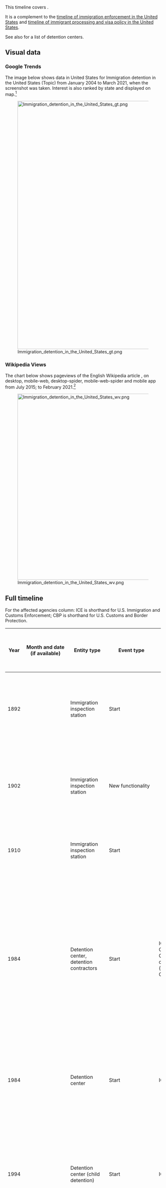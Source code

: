 This timeline covers {{w|immigration detention in the United States}}.

It is a complement to the [[timeline of immigration enforcement in the United States]] and [[timeline of immigrant processing and visa policy in the United States]].

See also {{w|List of detention sites in the United States}} for a list of detention centers.

== Visual data ==

=== Google Trends ===

The image below shows {{w|Google Trends}} data in United States for Immigration detention in the United States (Topic) from January 2004 to March 2021, when the screenshot was taken. Interest is also ranked by state and displayed on map.<ref>{{cite web |title=Immigration detention in the United States |url=https://trends.google.com/trends/explore?date=all&geo=US&q=%2Fm%2F0bwj4rb |website=Google Trends |access-date=14 March 2021}}</ref>

[[File:Immigration detention in the United States gt.png|thumb|center|800px]]

=== Wikipedia Views ===

The chart below shows pageviews of the English Wikipedia article {{w|Immigration detention in the United States}}, on desktop, mobile-web, desktop-spider, mobile-web-spider and mobile app from July 2015; to February 2021.<ref>{{cite web |title=Immigration detention in the United States |url=https://wikipediaviews.org/displayviewsformultiplemonths.php?page=Immigration+detention+in+the+United+States&allmonths=allmonths-api&language=en&drilldown=all |website=wikipediaviews.org |access-date=14 March 2021}}</ref>

[[File:Immigration detention in the United States wv.png|thumb|center|600px]]

== Full timeline ==

For the affected agencies column: ICE is shorthand for U.S. Immigration and Customs Enforcement; CBP is shorthand for U.S. Customs and Border Protection.

{| class="wikitable sortable"
! Year !! Month and date (if available) !! Entity type !! Event type !! Affected agencies (past, and present equivalents) !! Details !! U.S. state (if applicable) !! Location
|-
| 1892 || || Immigration inspection station || Start || || {{w|Ellis Island}} becomes an immigration inspection station, handling immigrants arriving via the Atlantic. Immigrants could be temporarily detained upon arrival for closer examination, or to hold till they are deported. || Federally owned, but near New York || Ellis Island
|-
| 1902 || || Immigration inspection station || New functionality || || The {{w|Ellis Island Immigrant Hospital}} is opened. It is both a general hospital and a contagious disease hospital. It also serves as a detention facility for new immigrants deemed unfit to enter the United States or held back for further examination. || Federally owned, but near New York || Ellis Island
|-
| 1910 || || Immigration inspection station || Start || || {{w|Angel Island Immigration Station}}, an immigrant inspection facility with a detention center, opens for operations. It handles immigrants arriving via the Pacific. || California || Angel Island
|-
| 1984 || {{dts|January 22}} || Detention center, detention contractors || Start || ICE, Corrections Corporation of America (now CoreCivic) || The Houston Processing Center opens at the site of the Olympic Hotel on I-45 North between Tidwell and Parker in {{w|Houston}}, {{w|Texas}}, processing 87 people. It is operated by the [[w:CoreCivic|Corrections Corporation of America]] based on contract signed in 1983, and is the first detention center operated by a private contractor in the United States (and likely the earliest example of a private contract for operating a prison in the modern United States). Previously, ICE detention centers were managed by the {{w|Federal Bureau of Prisons}}.<ref>{{cite web|url = http://www.freepresshouston.com/holiday_inn/|title = Houston to host world’s first museum dedicated to the private prison industry|date = October 15, 2014|accessdate = July 27, 2021|publisher = Free Press Houston}}</ref><ref>{{cite web|url = https://itep.sfo2.digitaloceanspaces.com/pris1.pdf|title = The Rise and Decline of Private Prisons in the United States|accessdate = July 27, 2021}}</ref> || Texas || Houston Processing Center, Houston
|-
| 1984 || || Detention center || Start || ICE || The Varick Street Federal Detention Facility opens in Manhattan, New York. The detention center would ultimately be closed in 2010 after protests by inmates and pressure from advocacy groups.<ref name=nytimes-varick>{{cite web|url = https://www.nytimes.com/2009/11/02/nyregion/02detain.html|title = Immigrant Jail Tests U.S. View of Legal Access|last = Bernstein|first = Nina|date = November 1, 2009|accessdate = April 29, 2021|publisher = New York Times}}</ref> || New York || Varick Street Federal Detention Facility, Manhattan, New York City
|-
| 1994 || {{dts|August}} || Detention center (child detention) || Start || ICE || A detention center for juveniles opens in [[w:Leesport, Pennsylvania|Leesport]], [[w:Berks County, Pennsylvania|Berks County]], {{w|Pennsylvania}}. An article suggests that despite its distance from the border with Mexico, the location may have been chosen partly because of its convenience for government officials.<ref>{{cite web|url = https://www.ldnews.com/story/news/2017/06/16/why-pa-county-houses-central-american-immigrant-families/354842001/|title = Why a PA county houses Central American immigrant families|last = Moyer|first = Merriell|date = June 16, 2017|accessdate = July 4, 2021|publisher = Lebanon Daily News}}</ref> This detention center would become a family detention center in 2001.<ref name=readingeagle/><ref name=billypenn/> || Pennsylvania || Berks County Detention Center, Leesport, Berks County
|-
| 1996 || April 24 || Legislation (adjacent) || Start || Executive branch || The {{w|Antiterrorism and Effective Death Penalty Act of 1996}} is signed into law by President {{w|Bill Clinton}} after passing both chambers of the {{w|104th United States Congress}}. Though not focused on migration, the Act has provisions related to the removal and exclusion of alien terrorists and modification of asylum procedures. It creates more reasons to detain migrants and is one of the factors responsible for an increase in immigration detention in the coming years.<ref name=intersectionality>{{cite web|url = https://core.ac.uk/download/pdf/188103629.pdf|title = Intersectionality at the Intersection of Profiteering and Immigration Detention|last = Olivares|first = Mariela|publisher = Nebraska Law Review|accessdate = July 27, 2021}}</ref>
|-
| 1996 || September 30 || Legislation (landmark) || Start || Immigration and Naturalization Services || {{w|Illegal Immigration Reform and Immigrant Responsibility Act of 1996}} is signed into law by President Bill Clinton after passing both chambers of the 104th United States Congress. It includes a number of provisions facilitating various forms of immigration enforcement that would be rolled out over the next two decades. One of its provisions that expands immigration detention is the addition of {{w|Immigration and Nationality Act Section 287(g)}}, which allows state and local law enforcement officials to enforce federal immigration law on the condition that they are trained and monitored by ICE.
|-
| 1997 || January 28 || Agreement || Start || Executive branch || During the presidency of {{w|Bill Clinton}}, an agreement is reached regarding the permissible conditions for detaining child migrants, commonly called the Flores Agreement or Flores Settlement. This is a follow-up to the Supreme Court case ''{{w|Reno v. Flores}}''. The three obligations identified for the government are: (1) The government is required to release children from immigration detention without unnecessary delay to, in order of preference, parents, other adult relatives, or licensed programs willing to accept custody. (2) If a suitable placement is not immediately available, the government is obligated to place children in the "least restrictive" setting appropriate to their age and any special needs. (3) The government must implement standards relating to the care and treatment of children in immigration detention.<ref>{{cite web |publisher=[[Human Rights First]] |date=February 19, 2016 |accessdate=June 19, 2018 |title=The Flores Settlement: A Brief History and Next Steps |url=https://www.humanrightsfirst.org/resource/flores-settlement-brief-history-and-next-steps}}</ref>
|-
| 1997 || || Watchdog organization || Start || Detention Watch Network || Detention Watch Network is founded by the Catholic Legal Immigration Network, Inc., Florence Immigrant and Refugee Rights Project and Lutherans Immigration and Refugee Service to combat the explosive growth of the U.S. immigration detention system.<ref name=dwn-about>{{cite web|url = https://www.detentionwatchnetwork.org/about|title = About Detention Watch Network|accessdate = July 4, 2021}}</ref>	
|-
| 2000 || {{dts|September}} || Detention standards || Start || ICE || A set of National Detention Standards (NDS) is issued that establishes "consistent conditions of confinement, program operations and management expectations" within the immigration detention system.<ref name=nds-2000>{{cite web|url = https://www.ice.gov/detain/detention-management/2000|title = 2000 National Detention Standards for Non-Dedicated Facilities|publisher = U.S. Immigration and Customs Enforcement|accessdate = April 29, 2021}}</ref> These would be the operational standards for detention centers to strive for until the introduction of new standards (PBNDS) in 2008.<ref name=ice-detention-standards>{{cite web|url = https://www.ice.gov/factsheets/facilities-pbnds|title = ICE Detention Standards|date = February 24, 2012|accessdate = April 29, 2021|publisher = U.S. Immigration and Customs Enforcement}}</ref>
|-
| 2001 || {{dts|March 3}} || Detention center (family detention) || Repurposing || ICE || The Berks County Residential Center in Leesport, Berks County, Pennsylvania switches from being a detention center for youth to a family detention center; Berks would be the first family detention center in the US.<ref name=readingeagle>{{cite web|url = https://www.readingeagle.com/news/what-you-need-to-know-about-the-residential-center-holding-immigrant-families-in-berks-county/article_597ea009-3706-5664-b1b4-4d0a3149edf5.html|title = What you need to know about the residential center holding immigrant families in Berks County|last = Shuey|first = Karen|last2 = Mekeel|first2 = David|last3 = Orozco|first3 = Anthony|date = June 24, 2018|accessdate = July 4, 2021|publisher = Reading Eagle}}</ref><ref name=billypenn>{{cite web|url = https://billypenn.com/2018/06/22/why-pas-controversial-detention-center-for-immigrant-families-is-still-open/|title = Why PA’s controversial Berks detention center for immigrant families is still open. A chorus of legislators and Philadelphia City Council are calling for the facility’s closure, as pressure mounts on Gov. Tom Wolf.|last = Deppen|first = Colin|last2 = Hughes|first2 = Sarah Ann|date = June 22, 2018|accessdate = July 4, 2021|publisher = BillyPenn}}</ref><ref>{{cite web|url = https://whyy.org/articles/lawyers-civic-groups-keep-the-pressure-on-berks-family-residential-center/|title = Lawyers, civic groups keep the pressure on Berks Family Residential Center|last = Orozco|first = Anthony|date = March 31, 2021|accessdate = July 4, 2021|publisher = WHYY}}</ref> || Pennsylvania || Berks County Residential Center, Leesport, Berks County
|-
| 2001 || June 28 || Court ruling || Start || Executive branch || ''{{w|Zadvydas v. Davis}}'' is decided. The court rules that the {{w|plenary power}} doctrine does not authorize the indefinite detention of immigrants under order of deportation whom no other country will accept. To justify detention of immigrants for a period longer than six months, the government is required to show removal in the foreseeable future or special circumstances.
|-
| 2003 || March 1 || Organizational restructuring || Update || Immigration and Naturalization Services and U.S. Department of Homeland Security || The Immigration and Naturalization Services (INS) (that was under the Department of Justice) is disbanded. Its functions are divided into three sub-agencies of the U.S. Department of Homeland Security: [[wikipedia:United States Citizenship and Immigration Services|United States Citizenship and Immigration Services]] (USCIS), [[wikipedia:U.S. Immigration and Customs Enforcement|Immigration and Customs Enforcement]] (ICE), and [[wikipedia:U.S. Customs and Border Protection|Customs and Border Protection]] (CBP).
|-
| 2003 || || Detention center || Start || ICE, Management and Training Corporation || The {{w|Willacy County Regional Detention Center}} opens for operations in {{w|Raymondville, Texas}}, operated by {{w|Management and Training Corporation}} under contract with the {{w|United States Marshal Service}}. || Texas || Willacy County Regional Detention Center, Raymondville
|-
| 2004 || || Detention center || Start || ICE, Corrections Corporation of America (now CoreCivic) || The {{w|Stewart Detention Center}} opens for operations in {{w|Lumpkin, Georgia}}. || Georgia || Stewart Detention Center, Lumpkin
|-
| 2004 || || Detention center || Start || ICE, GEO Group || The {{w|Northwest Detention Center}} opens for operations in {{w|Tacoma, Washington}}, operated by {{w|Correctional Services Corporation}} on contract with the {{w|U.S. Department of Homeland Security}}. In 2005,  Correctional Services Corporation would be purchased by GEO Group, so the management of th facility would transition to GEO Group. || Washington || Northwest Detention Center, Tacoma
|-
| 2004 || {{dts|December 17}} || Detention capacity || Update || DHS (ICE) || The {{w|Intelligence Reform and Terrorism Prevention Act}} of 2004 directs DHS to increase by 8,000 in each of the Fiscal Years from 2005 to 2010 the number of beds available for immigration detention and removal operations of DHS. It also requires priority for the use of these additional beds to the detention of individuals charged with removability or inadmissibility on security and related grounds.<ref name=bed-quota-timeline>{{cite web|url = https://immigrantjustice.org/sites/default/files/content-type/issue/documents/2017-01/Immigration%20Detention%20Bed%20Quota%20Timeline%202017_01_05.pdf|title = Immigration Detention Bed Quota Timeline|date = January 1, 2017|accessdate = April 30, 2021}}</ref><ref name=irtpa-fulltext>{{cite web|url = https://www.congress.gov/bill/108th-congress/senate-bill/2845|title = S.2845 - Intelligence Reform and Terrorism Prevention Act of 2004|date = September 23, 2004|accessdate = April 30, 2021}}</ref>
|-
| 2005 || || Watchdog organization || Update || Detention Watch Network || Detention Watch Network relaunches as a dues-based membership network comprised of individuals and organizations working collectively on advocacy, public education and grassroots organizing efforts.<ref name=dwn-about/>
|-
| 2005 || {{dts|May}} || Detention center || Start || || The {{w|South Texas Detention Facility}}, a privately operated prison, opens for operation in {{w|Pearsall, Texas}} as the Pearsall Immigration Detention Center. The prison houses people for the {{w|U.S. Immigration and Customs Enforcement}} as well as {{w|United States Marshal Service}}.
|-
| 2005 || {{dts|October}} || Detention capacity || Proposal || DHS || {{w|Michael Chertoff}}, then Secretary of Homeland Security, calls for an increase in detention center capacity so that the United States immigration enforcement can hold people in detention between the time of catching them and the time of their immigration hearings, and does not need to resort to [[w:catch and release (immigration)|catch and release]].<ref name="AP2005">{{cite web|url=http://www.foxnews.com/story/2005/10/18/chertoff-end-catch-and-release-at-borders.html|title = Chertoff: End 'Catch and Release' at Borders|date = October 18, 2005|publisher = [[Associated Press]] via [[Fox News]]|accessdate = July 18, 2015}}</ref>
|-
| 2006 || {{dts|May}} || Detention center (family detention) || Start || ICE, Corrections Corporation of America (now CoreCivic) || The T. Don Hutto Family Residential Center starts operations as a family detention center on the site of a former private prison operated by the same operating company (Corrections Corporation of America). Its opening is motivated by a desire to increase detention capacity to be able to end "catch-and-release", and family detention in particular is promoted as an alterative to family separation (where parents are detained separately from children).<ref>{{cite web|url = https://www.statesman.com/news/20180628/terry-cook-the-long-road-to-t-don-hutto|title = Terry Cook: The long road to T. Don Hutto|last = Cook|first = Terry|date = June 22, 2018|accessdate = July 27, 2021|publisher = Statesman News Network}}</ref><ref name=new-yorker-lost-children>{{cite web|url = https://www.newyorker.com/magazine/2008/03/03/the-lost-children|title = The Lost Children. What do tougher detention policies mean for undocumented immigrant families?|last = Talbot|first = Margaret|date = February 24, 2008|accessdate = July 27, 2021|publisher = New Yorker}}</ref><ref>{{cite web|url = https://web.archive.org/web/20110622114102/http://www.ice.gov/news/library/factsheets/facilities-hutto.htm|title = Fact Sheet: T. Don Hutto Residential Center|date = March 24, 2010|accessdate = July 27, 2021|publisher = U.S. Immigration and Customs Enforcement}}</ref> || Texas || T. Don Hutto Family Residential Center, [[w:Taylor, Texas|Taylor]], [[w:Williamson County, Texas|Williamson County]]
|-
| 2006 || {{dts|July}} || || || || Chertoff indicates in House committee testimony that an infusion of funding for more immigration detention has allowed DHS to detain almost all non-Mexican illegal immigrants.<ref>{{cite web|url=http://www.washingtontimes.com/news/2006/jul/28/20060728-123022-6096r/?page=all|title = Chertoff hails end of let-go policy|date = July 28, 2006|accessdate = July 18, 2015|newspaper=Washington Times}}</ref>
|-
| 2006 || {{dts|October 4}} || Detention capacity || Update || DHS/ICE || When signing the DHS Appropriations Act of 2007, then-President {{w|George W. Bush}} notes that the funding in the Act will allow the addition of at least 6,700 new beds in detention centers, which would help continue to cut down on the use of catch-and-release policies.<ref>{{cite web|url = https://georgewbush-whitehouse.archives.gov/news/releases/2006/10/20061004-2.html|title = President Bush Signs Department of Homeland Security Appropriations Act|date = October 4, 2006|accessdate = April 30, 2021}}</ref><ref name=bed-quota-timeline/>
|-
| 2007 || {{dts|March}} || Detention center || Criticism/challenge || ICE, Corrections Corporation of America (now CoreCivic), American Civil Liberties Union || The {{w|American Civil Liberties Union}}, {{w|University of Texas}} immigration law clinic, and the law firm LeBouef, Lamb, Greene & MacRae, file a lawsuit against DHS secretary {{w|Michael Chertoff}} and the immigration officials who oversee Hutto, alleging that the conditions at Hutto for children violate the Flores settlement. This would lead to a settlement in August 2007 to improve conditions, and an update in August 2009 with a plan to end family detention at Hutto.<ref name=new-yorker-lost-children/><ref>{{cite web|url = https://www.aclu.org/aclu-challenges-prison-conditions-hutto-detention-center|title = ACLU challenges prison-like conditions at Hutto Detention Center|accessdate = July 27, 2021|publisher = American Civil Liberties Union}}</ref> || Texas || T. Don Hutto Family Residential Center, [[w:Taylor, Texas|Taylor]], [[w:Williamson County, Texas|Williamson County]]
|-
| 2007 || {{dts|June 8}} || Detention capacity || Update || DHS/ICE || In a report accompanying the DHS Appropriations Act of 2008, the House Committee on Appropriations writes that it supports ICE's requested funding for increasing its detention capacity from 27,500 beds to 28,450 beds (an incrase of 950), based on written and oral statements that this increase is sufficient to maintain ICE practice of "repatriating all illegal crossers apprehended at the borders."<ref>{{cite web|url = https://www.congress.gov/110/crpt/hrpt181/CRPT-110hrpt181.pdf|title = Department of Homeland Security Appropriations Bill, 2008: report together with additional views|date = June 8, 2007|accessdate = April 30, 2021}}</ref><ref name=bed-quota-timeline/>
|-
| 2007 || {{dts|July 6}} || Detention standards || Criticism/challenge || ICE, Government Accountability Office (GAO) || A report by the Government Accountability Office (GAO) covering 23 detention centers shows significant telephone access problems but no pattern of noncompliance for other standards GAO reviewed.<ref>{{cite web|url = https://www.gao.gov/products/gao-07-875|title = Alien Detention Standards: Telephone Access Problems Were Pervasive at Detention Facilities; Other Deficiencies Did Not Show a Pattern of Noncompliance|date = July 6, 2007|accessdate = July 4, 2021|publisher = U.S. Government Accountability Office}}</ref>
|-
| 2007 || || Detention standards (monitoring) || Start || ICE, Nakamoto Group || ICE enters into a contract with the Nakamoto Group that is a "monthly monitoring contract" that "involved monthly technical assistance visits to mostly ICE detention facilities and included full-time technicall assistance compliance reviewers at the forty largest ICE detention facilities."<ref name=nakamoto-response/>
|-
| 2008 || || Detention standards || Update || ICE || ICE revises its National Detention Standards (NDS) released in 2000 to create a new set of standards called Performance-Based National Detention Standards (PBNDS), that, "developed in coordination with agency stakeholders, prescribe both the expected outcomes of each detention standard and the expected practices required to achieve them."<ref name=pbnds-2008>{{cite web|url = https://www.ice.gov/detain/detention-management/2008|title = 2008 Operations Manual ICE Performance-Based National Detention Standards|accessdate = April 29, 2021|publisher = U.S. Immigration and Customs Enforcement}}</ref> These would be the operational standards till the release of revised standards in 2011.<ref name=ice-detention-standards/>
|-
| 2008 || {{dts|May 5}} || Detention standards || Criticism/challenge || ICE, Corrections Corporation of America (now CoreCivic) || A ''{{w|New York Times}}'' article talks about deaths in ICE detention centers and the lack of accountability around them. It provides a detailed account of the death in ICE's Elizabeth Detention Center in New Jersey of Boubacar Bah, a 52-year-old tailor from Guinea.<ref name=nytimes-detention-deaths-2008>{{cite web|url = https://www.nytimes.com/2008/05/05/nyregion/05detain.html|title = Few Details on Immigrants Who Died in Custody|last = Bernstein|first = Nina|date = May 5, 2008|accessdate = July 26, 2021|publisher = New York Times}}</ref> || New Jersey || Elizabeth Detention Center, Elizabeth
|-
| 2008 || {{dts|May 11}} || Detention standards || Criticism/challenge || ICE || Two articles in the ''{{w|Washington Post}}'', published on the same day, look at cases of deaths in ICE detention. One is about Yusif Osman, a U.S. legal resident from Ghana detained on smuggling charges.<ref>{{cite web|url = https://www.washingtonpost.com/wp-srv/nation/specials/immigration/cwc_d1p1.html|title = System of Neglect: As Tighter Immigration Policies Strain Federal Agencies, The Detainees in Their Care Often Pay a Heavy Cost|last = Priest|first = Dana|last2 = Goldstein|first2 = Amy|date = May 11, 2008|accessdate = July 26, 2021|publisher = Washington Post}}</ref> Another is about Francisco Castaneda from El Salvador, detained after drug possession charges.<ref>{{cite web|url = https://www.washingtonpost.com/wp-srv/nation/specials/immigration/cwc_d1sidebar.html|title = E-Mails Show Attempt To 'Patch Up' a Case Of Medical Negligence|last = Priest|first = Dana|last2 = Goldstein|first2 = Amy|date = May 11, 2008|accessdate = July 26, 2021|publisher = Washington Post}}</ref> Both had died at the Otay Mesa detention center in the San Diego region. || California || Otay Mesa detention center, San Diego
|-
| 2008 || {{dts|June 4}} || Detention standards || Criticism/challenge || ICE, GAO || A report by the Government Accountability Office (GAO) covering 23 detention centers shows 3 of the centers to be in noncompliance with ICE's medical care standards at the time. It also finds 4 of the 23 centers to be in noncompliance with ICE's detainee grievance standards.<ref>{{cite web|url = https://www.gao.gov/products/gao-08-869t|title = Alien Detention Standards: Observations on the Adherence to ICE's Medical Standards in Detention Facilities|date = June 4, 2008|accessdate = July 4, 2021|publisher = U.S. Government Accountability Office}}</ref>
|-
| 2008 || {{dts|October}} || Detention center || Criticism/challenge || ICE, New York City Bar Association || The {{w|New York City Bar Association}} receives a petition signed by 100 men in the Varick Street Federal Detention Facility in Manhattan, New York, describing "cramped, filthy quarters where dire medical needs were ignored and hungry prisoners were put to work for $1 a day" according to a ''New York Times'' article published in November 2009.<ref name=nytimes-varick/> || New York || Varick Street Federal Detention Facility, Manhattan, New York City
|-
| 2009 || around March || Detention center || Start || ICE, Immigration Centers of America || A detention center is opened in [[w:Farmville, Virginia|Farmville]], {{w|Virginia}}, through an agreement with the city of Farmville, amidst protests. The center is operated by Immigration Centers of America.<ref>{{cite web|url = https://richmond.com/news/protest-against-immigrant-detention-center-draws-in-farmville/article_ec069725-4e50-5f2e-b7bd-d964918fad35.html|title = Protest against immigrant detention center draws 150 in Farmville|publisher = Richmond Times-Dispatch|date = March 8, 2009|accessdate = July 26, 2021|last = Ruff|first = Jamie}}</ref> The National Immigrant Justice Center woud later list this as an example of "middleman contracting" considered improper under federal procurement law.<ref>{{cite web|url = https://immigrantjustice.org/research-items/policy-brief-dark-money-trail-behind-private-detention-immigration-centers-america|title = Policy Brief: The Dark Money Trail Behind Private Detention: Immigration Centers Of America-Farmville|date = October 7, 2019|accessdate = July 26, 2021|publisher = National Immigrant Justice Center}}</ref>
|-
| 2009 || {{dts|October 28}} || Detention capacity || Update || ICE || The DHS Appropriations Act of 2009, for the first time, imposes a "bed mandate" on ICE based on language suggested by Senator {{w|Robert Byrd}}. Specifically, it says: "That funding made available under this heading shall maintain a level of not less than 33,400 detention beds through September 30, 2010."<ref>{{cite web|url = https://www.govinfo.gov/content/pkg/PLAW-111publ83/pdf/PLAW-111publ83.pdf|title = Department of Homeland Security Appropriations Act, 2010|date = October 28, 2009|accessdate = April 30, 2021}}</ref><ref name=wp-bed-quota-fact-check>{{cite web|url = https://www.washingtonpost.com/news/fact-checker/wp/2015/05/15/clintons-inaccurate-claim-that-immigrant-detention-facilities-have-a-legal-requirement-to-fill-beds/|title = Clinton’s inaccurate claim that immigrant detention facilities have a legal requirement to fill beds|last = Lee|first = Michelle|date = May 15, 2015|accessdate = April 30, 2021|publisher = Washington Post}}</ref> The capacity would drop to 32,800 in Fiscal Year 2012 and increase to 34,000 in Fiscal Year 2015, and fluctuate further in the coming years.<ref name=bed-quota-timeline/> There would later be comments by politicians claiming that the mandate requires ICE to ''fill'' the capacity every day, but fact-checking by the {{w|Washington Post}}<ref name=wp-bed-quota-fact-check/> and {{w|PolitiFact}}<ref>{{cite web|url = https://www.politifact.com/factchecks/2018/jul/06/alexandria-ocasio-cortez/alexandria-ocasio-cortez-misrepresents-ices-detent/|title = ICE is required to fill 34,000 beds with detainees every single night and that number has only been increasing since 2009.|last = Geng|first = Lucia|date = July 6, 2018|accessdate = April 30, 2021|publisher = PolitiFact}}</ref> would reject that inference.
|-
| 2009 || {{dts|November 2}} || Detention center || Criticism/challenge || ICE, New York City Bar Association (City Bar Justice Center) || A report by the City Bar Justice Center of the New York City Bar Association calls for all immigrant detainees to be provided with counsel.<ref name=nytimes-varick/><ref>{{cite web|url = https://www.citybarjusticecenter.org/press/nyc-bar-association-calls-right-counsel-immigrant-detainees/|title = NYC Bar Association Calls for Right to Counsel for Immigrant Detainees|date = November 2, 2009|accessdate = April 29, 2021|publisher = City Bar Justice Center}}</ref> Later in the month, an article in {{w|Fordham Law Review}} looks at the Varick Street detention facility as a case study in systematic barriers to legal representation.<ref>{{cite journal|url = https://ir.lawnet.fordham.edu/cgi/viewcontent.cgi?article=4477&context=flr|title =  Barriers to Representation for Detained Immigrants Facing Deportation: Varick Street Detention Facility, A Case Study|journal = Fordham Law Review|volume = 78|issue = 2|last = Markowitz|first = Peter}}</ref> || New York || Varick Street Federal Detention Facility, Manhattan, New York City
|-
| 2010 || {{dts|February}} (approx) || Detention center || End || ICE || ICE announces its plans to close the Varick Street Federal Detention Facility in Manhattan, New York and relocate those currently held in it to prisons in New Jersey; Varick Street would only be used as a temporary holding location for a maximum of 12 hours per person. However, plans to close the place run into trouble due to challenges relocating people with medical and mental health challenges.<ref name=nytimes-varick-2>{{cite web|url = https://www.nytimes.com/2010/02/24/nyregion/24varick.html|title = Illness Hinders Plans to Close Immigration Jail|last = Bernstein|first = Nina|date = February 23, 2010|accessdate = April 29, 2021|publisher = New York Times}}</ref> While there are some positive reactions, advocates push for deeper structural changes whereby people would be detained less; concerns are also raised about how relocating detainees would deprive them of their existing relationships with counsel based in New York.<ref>{{cite web|url = https://www.aclu.org/other/statement-us-department-homeland-security-regarding-detainees-varick-federal-detention|title = Statement to the U.S. Department of Homeland Security Regarding Detainees at Varick Federal Detention Facility|date = February 1, 2010|accessdate = April 29, 2021}}</ref><ref>{{cite web|url = https://www.colorlines.com/articles/varick-closing-thats-not-answer-our-broken-detention-system|title = Varick Is Closing, But That's Not The Answer to Our Broken Detention System. The Varick Federal Detention Facility is days away from closure, and this should be good news.|last = Hing|first = Julianne|publisher = ColorLines|date = February 25, 2010|accessdate = April 29, 2021}}</ref><ref>{{cite web|url = https://www2.nycbar.org/htmlemail/44thST/44sn/march-2010-pro-bono-varick.html|title = Varick Street Detention Facility to Close by End of February|date = March 1, 2010|accessdate = April 29, 2021}}</ref> || New York || Varick Street Federal Detention Facility, Manhattan, New York City
|-
| 2010 || || Detention standards (monitoring) || Update || ICE, Nakamoto Group || ICE insources its monthly monitoring program of its largest detention centers, that had previously been handled by the Nakamoto Group on contract. Nakamoto Group would continue to be used by ICE for required annual inspections of detention centers based on ICE checklists.<ref name=nakamoto-response/>
|-
| 2011 || || Detention standards || Update || ICE || ICE releases an updated version of its Performance-Based National Detention Standards (PBNDS) for its detention centers. ICE states that "PBNDS 2011 is crafted to improve medical and mental health services, increase access to legal services and religious opportunities, improve communication with detainees with limited English proficiency, improve the process for reporting and responding to complaints, and increase recreation and visitation."<ref name=pbnds-2011>{{cite web|url = https://www.ice.gov/detain/detention-management/2011|title = 2011 Operations Manual ICE Performance-Based National Detention Standards|accessdate = April 29, 2021|publisher = U.S. Immigration and Customs Enforcement}}</ref><ref name=ice-detention-standards/>
|-
| 2011 || {{dts|August}} || Detention center || Start || ICE, GEO Group || The East Wing of the {{w|Adelanto Detention Center}}, a detention facility managed by {{w|GEO Group}} for ICE, opens for operation. The facility had previously been a state prison for adult male inmates before the GEO Group purchased it in 2010 and contracted with ICE in May 2011 to use it for immigration detention. The West Wing would open in July 2012. || California || Adelanto Detention Center, Adelanto, San Bernandino County
|-
| 2012 || {{dts|March 13}} || Detention center || Start || ICE, GEO Group || The Karnes County Civil Detention Center is opened by ICE, described as its first "designed-and-built civil detention center" and intended for low-risk, minimum-security adult male detainees. The 608-bed center is designed and is to be operated by GEO group. The agreement with Karnes County for the center had been entered into in December 2010. This is the first of several planned detention center creations and upgrades to make them feel less like prison. Immigrant rights groups have mixed reactions, with some seeing it as a step forward, and others expressing concerns about private operation of the prison as well as the continued use of detention centers instead of switching more completely to monitoring technology such as ankle bracelets.<ref>{{cite web|url = https://www.ice.gov/news/releases/ice-opens-its-first-ever-designed-and-built-civil-detention-center|title = ICE opens its first-ever designed-and-built civil detention center. New facility in Texas opens today for low-risk, minimum security adult male detainees|date = March 13, 2012|accessdate = July 4, 2021}}</ref><ref>{{cite web|url = https://www.npr.org/2012/03/14/148538183/ice-opens-immigrant-detention-center-in-rural-texas|title = Trying To Make Immigrant Detention Less Like Prison|last = Sullivan|first = Laura|date = March 14, 2012|accessdate = July 4, 2021|publisher = NPR}}</ref><ref>{{cite web|url = https://www.nytimes.com/2012/03/14/us/model-immigration-detention-center-unveiled-in-texas.html|title = Detention for Immigrants That Looks Less Like Prison|date = March 13, 2012|accessdate = July 4, 2021|last = Semple|first = Kirk|last2 = Eaton|first2 = Tim|publisher = New York Times}}</ref><ref>{{cite web|url = https://www.oklahoman.com/article/3658707/feds-unveil-reform-minded-immigration-site|title = Feds unveil reform-minded immigration site|last = Weissert|date = March 18, 2012|accessdate = July 4, 2021|publisher = The Oklahoman}}</ref> || Texas || Karnes County Civil Detention Center, Karnes City, Karnes County
|-
| 2012 || || || Start || CIVIC (now Freedom for Immigrants) || Freedom for Immigrants is founded by Christina Fialho and Christina Mansfield as Community Initiatives for Visiting Immigrants in Confinement (CIVIC).<ref name=ffi-founding>{{cite web|url = https://www.freedomforimmigrants.org/our-founding|title = Who We Are|publisher = Freedom for Immigrants|accessdate = July 27, 2021}}</ref>
|-
| 2013 || {{dts|February 22}} || Detention center || Start || CBP (Border Patrol) || {{w|Clint Border Patrol Station}} opens as a migrant detention facility four miles north of the Mexico-U.S. border in {{w|Clint, Texas}}. The 51,000 sq. ft. facility replaces the 22,800 sq. ft. Fabens Border Patrol facility created in 1999.<ref>{{cite web|url = https://www.spa.usace.army.mil/Media/News-Stories/Article/478997/district-participates-in-new-border-patrol-stations-opening-in-clint-texas/|title = District Participates in New Border Patrol Station's Opening in Clint, Texas.|last = Schelby|first = Ronnie|date = March 7, 2013|accessdate = July 4, 2021}}</ref> Clint would be called "the public face of the chaos on America’s southern border" in a 2019 ''New York Times'' piece.<ref>{{Cite news|url=https://www.nytimes.com/interactive/2019/07/06/us/migrants-border-patrol-clint.html|title=Hungry, Scared and Sick: Inside the Migrant Detention Center in Clint, Tex.|last1=Romero|first1=Simon|date=2019-07-06|work=The New York Times|accessdate=2019-07-06|last2=Kanno-Youngs|first2=Zolan|issn=0362-4331|last3=Fernandez|first3=Manny|last4=Borunda|first4=Daniel|last5=Montes|first5=Aaron|last6=Dickerson|first6=Caitlin}}</ref> || Texas || Client Border Patrol Station, Clint
|-
| 2013 || {{dts|November 20}} (first report), December 6 (reissue) || Detention standards || Criticism/challenge || ICE, GAO || The U.S. Government Accountability Office publishes a report on ICE's handling of sexual abuse risks in its detention centers, and makes several recommendations. The context is to gauge ICE's compliance with the {{w|Prison Rape Elimination Act}}.<ref>{{cite web|url = https://www.gao.gov/products/gao-14-38|title = Immigration Detention:Additional Actions Could Strengthen DHS Efforts to Address Sexual Abuse (Reissued on December 6, 2013)|date = November 20, 2013|accessdate = July 4, 2021|publisher = U.S. Government Accountability Office}}</ref>
|-
| 2014 || || || || Queer Detainee Empowerment Project || The Queer Detainee Empowerment Project (QDEP) is founded. Google dates the site to January 2014; the first Wayback Machine snapshot is from March 2014.
|-
| 2014 || {{dts|January 29}} || Detention standards || || ICE || The National Immigrant Justice Center conducts depositions of the chief of ICE's Detention Monitoring Unit and a former ICE contracting officer regarding ICE's contracting and inspections processes for immigration detention facilities.<ref>{{cite web|url = https://immigrantjustice.org/depositions-ice-experts|title = Depositions Of ICE Experts|date = January 29, 2014|accessdate = July 26, 2021|publisher = National Immigrant Justice Center}}</ref>
|-
| 2014 || {{dts|June 20}} || Detention center (family detention) || Start || DHS/ICE || DHS announces that it is setting up a temporary facility for detaining adults with children in {{w|expedited removal}} on the {{w|Artesia, New Mexico}} campus of the {{w|Federal Law Enforcement Training Centers}}. This comes amidst a surge in border-crossing, both by unaccompanied minors and by families with children.<ref>{{cite web|url = https://www.dhs.gov/news/2014/06/20/fact-sheet-artesia-temporary-facility-adults-children-expedited-removal|title = Fact Sheet: Artesia Temporary Facility for Adults With Children in Expedited Removal|date = June 20, 2014|accessdate = July 3, 2021|publisher = U.S. Department of Homeland Security}}</ref> The facility would generate controversy among the residents of Artesia.<ref>{{cite web|url = https://www.latimes.com/nation/immigration/la-na-ff-artesia-detention-center-20140914-story.html|title = Detention center brings immigration debate to small-town New Mexico|date = September 13, 2014|accessdate = July 3, 2021|last = Carcamo|first = Cindy|publisher = Los Angeles Times}}</ref> || New Mexico || Artesia
|-
| 2014 || {{dts|June 24}} || Detention capacity || Update || DHS (both ICE and CBP) || DHS Secretary {{w|Jeh Johnson}} submits written testimony to the House Committee on Homeland Security detailing a multi-pronged response to the [[w:2014 American immigration crisis|2014 migrant surge]], particularly the surge in child migrants. Part of the strategy includes increasing detention capacity for children and for families.<ref>{{cite web|url = https://www.dhs.gov/news/2014/06/24/written-testimony-dhs-secretary-jeh-johnson-house-committee-homeland-security|title = Written testimony of DHS Secretary Jeh Johnson for a House Committee on Homeland Security hearing titled “Dangerous Passage: The Growing Problem of Unaccompanied Children Crossing the Border”|publisher = U.S. Department of Homeland Security|date = June 24, 2014|accessdate = July 3, 2021}}</ref><ref name=hrf-berks>{{cite web|url = https://www.humanrightsfirst.org/sites/default/files/HRF-Family-Det-Penn-rep-final.pdf|title = Family Detention in Berks County, Pennsylvania|date = August 1, 2015|accessdate = July 3, 2021|publisher = Human Rights First}}</ref>
|-
| 2014 || {{dts|July}} || Detention center (child detention) || Start || CBP || The [[w:Ursula (detention center)|Ursula detention center]] (official name "Central Processing Center"), the largest detention center operated by Customs and Border Protection, opens for operation in {{w|McAllen, Texas}} at the site of a former Gmark warehouse, and extending the existing McAllen border station.<ref>{{cite web|url = https://www.valleycentral.com/news/local-news/new-mcallen-facility-to-house-1000-immigrant-children/|title = New McAllen facility to house 1,000 immigrant children|date = July 1, 2014|accessdate = July 3, 2021|last = Crandall|first = Brett|publisher = ValleyCentral}}</ref><ref>{{cite web|url = https://www.cnn.com/2014/06/24/us/texas-warehouse-unaccompanied-minors/index.html|title = Converted warehouse to process unaccompanied child migrants in Texas|last = Cuevas|first = Mayra|last2 = Ellis|first2 = Ralph|date = June 25, 2014|accessdate = July 3, 2021|publisher = CNN}}</ref><ref>{{cite web|url = https://www.pri.org/stories/2014-08-04/conditions-migrants-detention-center-texas-are-bleak-and-overcrowded-sometimes|title = Conditions for migrants at a detention center in Texas are bleak and overcrowded|last = Margolis|first = Jason|date = August 4, 2014|accessdate = July 3, 2021|publisher = TheWorld}}</ref> In June 2018, it would gain notoriety for the practice of keeping children in large cages made of {{w|chain-link fencing}}.<ref name=Frej>{{Cite news|url=https://www.huffingtonpost.com/entry/images-inside-center-immigrants_us_5b27bebae4b0f9178a9f6f7f|title=These Are The Texas Immigration Center Photos Stirring Anti-Trump Outrage|last=Frej|first=Willa|date=2018-06-18|work=Huffington Post|access-date=2018-06-18|archive-url=https://web.archive.org/web/20180618224954/https://www.huffingtonpost.com/entry/images-inside-center-immigrants_us_5b27bebae4b0f9178a9f6f7f|archive-date=18 June 2018|language=en-US}}</ref> || Texas || Central Processing Center (aka Ursula Detention Center), McAllen
|-
| 2014 || {{dts|August}} || Detention center (family detention) || Repurposing || ICE || The Karnes Family Residential Center is opened in Karnes County for family detention. The original detention center opened in Karnes in 2012 had been a low-security facility for adult males.<ref>{{cite web|url = https://www.texastribune.org/2016/12/06/immigration-detention-centers-will-continue-operat/|title = Immigration detention centers will continue operating despite judge's ruling. Two immigration detention centers in Texas will continue their day-to-day operations despite a Travis County judge’s ruling last week that denied the facilities state licenses.| last = Aguilar|first = Julián|publisher = Texas Tribune|date = December 6, 2016|accessdate = July 4, 2021}}</ref> || Texas || Karnes Family Residential Center, Karnes City, Karnes County
|-
| 2014  || {{dts|August 22}} || Court case || Criticism/challenge || ICE || The lawsuit ''M.S.P.C. v. Johnson'' is filed against DHS/ICE for the conditions in the detention center at Artesia, New Mexico.<ref>{{cite web|url = http://www.bostonreview.net/us/lauren-carasik-artesia-fletc-immigrant|title = The American “Deportation Mill”. Immigrant families detained in Artesia, New Mexico, are suing the U.S. government|last = Carasik|first = Lauren|date = September 9, 2014|accessdate = July 4, 2021|publisher = Boston Review}}</ref><ref>{{cite web|url = https://www.aclu.org/press-releases/groups-sue-us-government-over-life-threatening-deportation-process-against-mothers|title = Groups sue U.S. government over life-threatening deportation process against mothers and children escaping extreme violence in Central America|date = August 22, 2014|accessdate = July 4, 2021|publisher = American Civil Liberties Union}}</ref> Followup investigations by ICE in response to the lawsuit would ultimately lead to an announcement of the closure of the detention center.<ref name=sunlight>{{cite journal|url = https://open.mitchellhamline.edu/cgi/viewcontent.cgi?article=1133&context=mhlr|title = Sunlight is the Best Disinfectant: The Role of the Media in Shaping Immigration Policy|author = Ana Pottratz Acosta|journal = Mitchell Hamline Law Review|volume = 44|issue = 3}}</ref> || New Mexico || Artesia
|-
| 2014 || {{dts|October 10}} || Detention standards || Criticism/challenge || ICE, GAO || A U.S. Government Accountability Office report on ICE detention standards and costs finds that ICE uses two methods to collect detention center cost data, and also that it has three sets of detention standards (2000 NDS, 2008 PBNDS, 2011 PBNDS) with each set of standards followed by at least some detention centers.<ref>{{cite web|url = https://www.gao.gov/products/gao-15-153|title = Immigration Detention: Additional Actions Needed to Strengthen Management and Oversight of Facility Costs and Standards|date = October 10, 2014|accessdate = July 4, 2021|publisher = U.S. Government Accountability Office}}</ref><ref name=americanprogress/>
|-
| 2014 || {{dts|November 18}} (announcement), December (execution) || Detention center (family detention) || End || DHS/ICE || DHS announces that the temporary family detention facility in Artesia, New Mexico will be shut down by the end of December. The detention center in Dilley, South Texas that is planned for a December opening is expected to make up the lost detention capacity.<ref>{{cite web|url = https://www.abqjournal.com/497946/feds-to-ship-immigrants-out-of-artesia-in-December.html|title = Detention center in Artesia to close|last = Coleman|first = Michael|date = November 18, 2014|accessdate = July 3, 2021|publisher = Albuquerque Journal}}</ref><ref>{{cite web|url = https://www.santafenewmexican.com/news/u-s-to-close-immigrant-detention-center-in-artesia/article_056a06ab-6044-5f04-950f-822b22779462.html|title = U.S. to close immigrant detention center in Artesia|last = Caldwell|first = Alicia|date = November 18, 2014|accessdate = July 4, 2021|publisher = Santa Fe New Mexican}}</ref><ref name=sunlight/> || New Mexico || Artesia
|-
| 2014 || {{dts|December 15}} || Detention center (family detention) || Start || ICE, Corrections Corporation of America (now CoreCivic) || The {{w|South Texas Family Residential Center}} opens in Dilley, South Texas. It has a capacity of 2,400 and is intended to detain mainly women and children from Central America. It is managed by the [[w:CoreCivic|Corrections Corporation of America]].<ref>{{cite web|url = https://www.nytimes.com/2014/12/16/us/homeland-security-chief-opens-largest-immigration-detention-center-in-us.html|title = Detention Center Presented as Deterrent to Border Crossings|last = Preston|first = Julia|date = December 15, 2014|accessdate = July 4, 2021|publisher = New York Times}}</ref><ref>{{cite web|url=http://www.cbsnews.com/news/south-texas-immigration-detention-center-set-to-open/|title=South Texas immigration detention center set to open|date=15 December 2014|publisher=|accessdate=19 December 2014}}</ref> A ''{{w|Washington Post}}'' article in August 2016 would describe the setup of the center as based on a 4-year, $1 billion, no-bid contract, that circumvented the contract bidding process by using the city of Eloy, Arizona as a middleman.<ref>{{cite web|url = https://www.washingtonpost.com/business/economy/inside-the-administrations-1-billion-deal-to-detain-central-american-asylum-seekers/2016/08/14/e47f1960-5819-11e6-9aee-8075993d73a2_story.html|title = Inside the administration’s $1 billion deal to detain Central American asylum seekers|last = Harlan|first = Chico|date = August 14, 2016|accessdate = July 27, 2021|publisher = Washington Post}}</ref> || Texas || South Texas Family Residential Center, Dilley
|-
| 2014 {{snd}} 2015 || {{dts|December 16, 2014}} {{snd}} August 6, 2015; ICE policy change May 2015 || Court case || Criticism/challenge || ICE || The court case ''RILR v. Johnson'' is processed by the U.S. District Court for the District of Columbia. The plaintiffs are three mothers who came with their children, have asylum claims, and were locked up. The claim is that ICE has been locking up families -- including those with legitimate asylum claims -- as a way of deterring potential border-crossers, and that the "no-release" policy for detainees is a violation of federal immigration law and regulations, as well as the Fifth Amendment of the U.S. Constitution. In May 2015, ICE announces that it will no longer consider general deterrence in detention decisions for families, upon which all parties agree to administratively close the case, with the possibility of reopening if ICE changes its policy.<ref>{{cite web|url = https://www.aclu.org/cases/rilr-v-johnson|title = RILR V. JOHNSON|publisher = American Civil Liberties Union|accessdate = July 3, 2021}}</ref><ref>{{cite web|url = http://bostonreview.net/blog/louis-fisher-immigration-ICE-asylum|title = A Tale of Two Immigration Judgments|date = March 31, 2015|accessdate = July 4, 2021|publisher = Boston Review}}</ref>
|-
| 2015 || {{dts|May 13}} || Detention standards, detention policy || Update || ICE || ICE announces a number of changes to its standards and practices around detention. One of the changes is to stop invoking deterrence effects as a factor in custody determinations for all families; this happens in the context of the ''RILR v. Johnson'' case that is seeking something similar. The creation of an Advisory Committee on Family Residential Centers, consistent with the {{w|Federal Advisory Committee Act}}, is also announced. Other efforts to improve and monitor family detention practices are also announced.<ref>{{cite web|url = https://www.ice.gov/news/releases/ice-announces-enhanced-oversight-family-residential-centers|title = ICE announces enhanced oversight for family residential centers|date = May 13, 2015|accessdate = July 4, 2021|publisher = U.S. Immigration and Customs Enforcement}}</ref><ref>{{cite web|url = https://www.dhs.gov/news/2015/06/24/statement-secretary-jeh-c-johnson-family-residential-centers|title = Statement By Secretary Jeh C. Johnson On Family Residential Centers|date = June 24, 2015|accessdate = July 4, 2021|publisher = U.S. Department of Homeland Security}}</ref>
|-
| 2015 || {{dts|September 17}} || Detention standards (family detention) || Criticism/challenge || ICE, CBP, U.S. Commission on Civil Rights || A report by the {{w|United States Commission on Civil Rights}} titled "With Liberty and Justice for All: The State of Civil Rights at Immigration Detention Facilities" recommends an end to the practice of family detention, based on conditions in detention centers, violation of the Flores settlement conditions, and the lack of due process for detainees. The report is based on hearings in May and visits to the Karnes detention center and a processing center in Port Isabel.<ref name=usccr-2015>{{cite web|url = https://www.usccr.gov/pubs/docs/Statutory_Enforcement_Report2015.pdf|title = With Liberty and Justice for All: The State of Civil Rights at Immigration Detention Facilities|date = September 17, 2015|accessdate = July 27, 2021|publisher = United States Commission on Civil Rights}}</ref><ref>{{cite web|url = https://www.latimes.com/nation/la-na-immigrant-detention-centers-civil-rights-20150917-story.html|title = Detention conditions ‘similar, if not worse’ than migrants’ home countries, report says|last = Muskal|first = Michael|date = September 18, 2015|accessdate = July 4, 2021|publisher = Los Angeles Times}}</ref><ref name=americanprogress>{{cite web|url = https://www.americanprogress.org/issues/immigration/reports/2015/12/18/127769/how-for-profit-companies-are-driving-immigration-detention-policies/|title = How For-Profit Companies Are Driving Immigration Detention Policies|last = Gruberg|first = Sharita|date = December 18, 2015|accessdate = July 4, 2021|publisher = Center for American Progress}}</ref> || Texas || Karnes Family Residential Center, Karnes City, Karnes County; Port Isabel
|-
| 2015 || {{dts|October 22}} || Detention standards || Criticism/challenge || ICE || The report "Lives In Peril: How Ineffective Inspections Make ICE Complicit In Detention Center Abuse" is published by the National Immigrant Justice Center and Detention Watch Network as part of The Immigration Detention Transparency And Human Rights Project. It is based on information collected through {{w|Freedom of Information Act}} requests filed by NIJC and a federal court order following three years of litigation.<ref>{{cite web|url = https://immigrantjustice.org/lives-peril-how-ineffective-inspections-make-ice-complicit-detention-center-abuse|title = Lives In Peril: How Ineffective Inspections Make ICE Complicit In Detention Center Abuse|date = October 22, 2015|accessdate = July 26, 2021|publisher = National Immigrant Justice Center}}</ref>
|-
| 2016 || || Detention standards || Update || ICE || ICE revises its 2011 Performance-Based National Detention Standards (PBNDS) to "ensure consistency with federal legal and regulatory requirements as well as prior ICE policies and policy statements." The revision is reflected through updates in the 2011 PBNDS on the ICE website, rather than a separate set of standards.<ref name=pbnds-2011/>
|-
| 2016 || {{dts|January 21}} (announcement), {{dts|January 27}} (official notice) || Detention center (child detention) || Criticism/challenge || ICE, Pennsylvania Department of Human Services (PA DHS) || The Pennsylvania Department of Human Services (PA DHS) issues notice that the licensing of the Berks County Residential Center to operate as a child detention facility is being revoked and will not be renewed.<ref>{{cite web|url = http://services.dpw.state.pa.us/Resources/Documents/Pdf/ViolationReports/20160128_14386.pdf|title = The Department of Human Services is not renewing the certificate of compliance issued to the Berks County Commissioners to operate the Berks County Residential Center as a child residential facility|date = January 27, 2016|accessdate = July 4, 2021|publisher = Pennsylvania Department of Human Services}}</ref><ref>{{cite web|url = https://www2.law.temple.edu/csj/publication/pennsylvanias-legal-authority-shut-berks-family-detention-center/|title = Pennsylvania’s legal authority to shut down Berks Family Detention Center|date = October 31, 2017|accessdate = July 4, 2021|publisher = Center for Social Justice, Temple University Beasley School of Law}}</ref> The decision would be appealed in February;<ref>{{cite web|url = http://services.dpw.state.pa.us/Resources/Documents/Pdf/ViolationReports/20160211_14386.pdf|title = This is to acknowledge receipt of your request to appeal the Department's decision to NON-RENEW and REVOKE the license for Berks County Residential Center.|date = February 8, 2016|accessdate = July 4, 2021|publisher = Pennsylvania Department of Human Services}}</ref> PA DHS would issue reports of violations to the Berks County Residential Center in the years from 2016 to 2018.<ref>{{cite web|url = http://services.dpw.state.pa.us/dhs/ViolationReport.aspx?reportid=14386&fac=BERKS%20COUNTY%20RESIDENTIAL%20CENTER#.WywNLlOUuRu|title = Inspection/Violation Reports for BERKS COUNTY RESIDENTIAL CENTER|accessdate = July 4, 2021|publisher = Pennsylvania Department of Human Services}}</ref> || Pennsylvania || Berks County Residential Center, Leesport, Berks County
|-
| 2016 || {{dts|February 29}} || Detention standards || Criticism/challenge || ICE, GAO || A U.S. Government Accountability Office report reviews the current state of medical care at ICE's detention centers and makes recommendations that DHS accepts and plans to implement.<ref>{{cite web|url = https://www.gao.gov/products/gao-16-231|title = Immigration Detention: Additional Actions Needed to Strengthen Management and Oversight of Detainee Medical Care|date = February 29, 2016|accessdate = July 4, 2021|publisher = U.S. Government Accountability Office}}</ref>
|-
| 2016 || {{dts|March 15}} || Detention standards (monitoring) || Start || ICE, CBP, DHS OIG || The DHS Office of Inspector General (OIG) releases a statement that it will conduct periodic unannounced inspections of CBP and ICE detention centers. This is in response to concerns raised by immigrant rights groups and complaints to the DHS OIG hotline about conditions in detentioon centers. The first inspection is done on the day of this statement.<ref>{{cite web|url = https://www.oig.dhs.gov/assets/pr/2016/oigpr-031516b.pdf|title = DHS OIG To Periodically Inspect CBP and ICE Detention Facilities|publisher = DHS Office of Inspector General|date = March 15, 2016|accessdate = July 26, 2021}}</ref><ref name=code-red>{{cite web|url = https://immigrantjustice.org/research-items/report-code-red-fatal-consequences-dangerously-substandard-medical-care-immigration|title = Code Red: The Fatal Consequences Of Dangerously Substandard Medical Care In Immigration Detention|date = June 20, 2018|accessdate = July 26, 2021}}</ref>
|-
| 2016 || {{dts|October 27}} || Detention center || Start || ICE || ''The Nation'' reports that the {{w|Cibola County Correctional Center}} in [[w:Milan, New Mexico|Milan]], [[w:Cibola County, New Mexico|Cibola County]], {{w|New Mexico}} is reopening as an immigration detention center under contract with ICE, just a month after losing its contract as a minimum-security prison for the {{w|Federal Bureau of Prisons}} and the {{w|United States Marshals Service}}.<ref>{{cite web|url = https://www.thenation.com/article/archive/ice-plans-to-reopen-the-very-same-private-prison-the-feds-just-closed/|title = ICE Plans to Reopen the Very Same Private Prison the Feds Just Closed. Advocates cheered when the Justice Department began shuttering its private prisons. But immigration officials saw an opportunity.|author = Seth Freed Wessler|date = October 27, 2016|accessdate = April 30, 2021|publisher = The Nation}}</ref> || New Mexico || Cibola County Correctional Center, Milan, Cibola County
|-
| 2016 || {{dts|October 28}} || Detention contractors || Update || Corrections Corporation of America (now CoreCivic) || Corrections Corporation of America, one of the two major private players in immigration detention (the other being GEO Group) rebrands as CoreCivic.<ref>{{cite web|url = https://www.corecivic.com/news/corrections-corporation-of-america-rebrands-as-corecivic|title = Corrections Corporation of America Rebrands as CoreCivic|date = October 28, 2016|accessdate = July 27, 2021}}</ref> The renaming happens after years of bad press for the company around its management of detention facilities.
|-
| 2016 || {{dts|November 21}} || Detention standards || Criticism/challenge || ICE || A report by the {{w|Southern Poverty Law Center}} finds that "detainees are routinely denied their due process rights and frequently endure inhumane conditions in isolated facilities that have little oversight from the federal government."<ref name=splc-2016>{{cite web|url = https://www.splcenter.org/20161121/shadow-prisons-immigrant-detention-south|title = Shadow Prisons: Immigrant Detention in the South|date = November 21, 2016|accessdate = April 30, 2021|publisher = Southern Povery Law Center}}</ref>
|-
| 2017 || {{dts|December 11}} || Detention standards || Criticism/challenge || ICE, DHS OIG || DHS OIG publishes a report based in unanounced inspections of five detention centers, raising concerns about the treatment and care of ICE detainees at four of the five centers. The report includes one recommendation that ICE accepts and plans to implement.<ref>{{cite web|url = https://www.oig.dhs.gov/sites/default/files/assets/2017-12/OIG-18-32-Dec17.pdf|title = Concerns about ICE Detainee Treatment and Care at Detention Facilities|date = December 11, 2017|accessdate = July 26, 2021|publisher = DHS Office of Inspector General}}</ref><ref name=code-red/>
|-
| 2018 || {{dts|January}} || Detention center || Criticism/challenge || ICE || The Free Migration Project, National Immigration Project, and Aldea launch a coordinated legal effort to push for a shutdown of the Berks County Residential Center. This follows previous efforts including publications by the Center for Social Justice arguing that Pennsylvania's Department of Human Services has authority to shut down the center based on the revocation of its license.<ref>{{cite web|url = https://freemigrationproject.org/litigation/berks-licensing-lawsuit/|title = Berks Licensing Lawsuit|accessdate = July 4, 2021|publisher = Free Migration Project}}</ref> A coalition of organizations called th Shut Down Berks Coalition is also created to coordinate advocacy work around pushing for a shutdown of the center.<ref>{{cite web|url = https://freemigrationproject.org/shut-down-berks-campaign/|title = Shut Down Berks Campaign|accessdate = July 4, 2021}}</ref> || Pennsylvania || Berks County Residential Center, Leesport, Berks County
|-
| 2018 || {{dts|April 18}} || Detention statistics || Criticism/challenge || ICE, GAO || A U.S. Government Accountability Office report identifies opportunities for ICE to improve its detention cost estimates.<ref>{{cite web|url = https://www.gao.gov/products/gao-18-343|title = Immigration Detention: Opportunities Exist to Improve Cost Estimates|date = April 18, 2018|accessdate = July 4, 2021|publisher = U.S. Government Accountability Office}}</ref>
|-
| 2018 || {{dts|May 7}} || Detention policy || Announcement || DHS/ICE, Department of Justice, Department of Health and Human Services || Attorney General Jeff Sessions delivers remarks describing immigration enforcement actions under Donald Trump. Among the "zero tolerance" policies described is what would become known as the {{w|Trump administration family separation policy}}: adults crossing the border with children were being separated from the children with the adults prosecuted by the Department of Justice and the children referred to the Department of Health and Human Services; in many cases the children would also end up detained.<ref>{{cite web|url = https://www.justice.gov/opa/speech/attorney-general-sessions-delivers-remarks-discussing-immigration-enforcement-actions|title = Attorney General Sessions Delivers Remarks Discussing the Immigration Enforcement Actions of the Trump Administration|date = May 7, 2018|accessdate = October 13, 2021|publisher = U.S. Department of Justice}}</ref><ref name=tafsp>{{cite web|url = https://www.splcenter.org/news/2020/06/17/family-separation-under-trump-administration-timeline|title = Family separation under the Trump administration – a timeline|date = June 17, 2020|accessdate = October 13, 2021|publisher = Southern Poverty Law Center}}</ref> Later commentary would suggest that family separation is partly being used as a way to detain adults who came with children in a way that does not have to comply with the ''Flores'' settlement.<ref name=nyt-flores-kill/>
|-
| 2018 || {{dts|June 14}} || Detention center (temporary shelter) || Start || DHS/ICE || The {{w|Tornillo tent city}} appears to have started operation around this time, as a temporary shelter to detain migrants. It would be shut down in January 2019. || Texas || Tornillo tent city, Tornillo
|-
| 2018 || {{dts|June 20}} || Detentioon policy || Update ||  DHS/ICE, Department of Justice, Department of Health and Human Services, Department of Defense || An executive order signed by then-President {{w|Donald Trump}} changes the administration's [[w:Trump administration family separation policy|policy on family separation]]: adults crossing the border with children would no longer be separated from their children; instead, the entire family would be detained where feasible and not deemed bad for the child's welfare, or the family would not be detained. The longer-term solution is left to Congress. The executive order also directs the Attorney General to seek an update to the ''Flores'' settlement that would allow for more family detention.<ref>{{cite web|url = https://trumpwhitehouse.archives.gov/presidential-actions/affording-congress-opportunity-address-family-separation/|title = Affording Congress an Opportunity to Address Family Separation|date = June 20, 2018|accessdate = October 13, 2021|publisher = Trump White House}}</ref><ref name=tafsp/>
|-
| 2018 || {{dts|June 20}} || Detention standards || Criticism/challenge || ICE || A report titled "Code Red: The Fatal Consequences Of Dangerously Substandard Medical Care In Immigration Detention" critically reviews 15 deaths in ICE detention centers covered by the ICE in its detainee death reviews from December 2015 to April 2017. In addition to being highly critical of the poor standard of care, the report is also critical of ICE for its focus on adherence to checklists rather than on qualtiy of care. The report is jointly published by Human Rights Watch, the American Civil Liberties Union, the National Immigrant Justice Center, and Detention Watch Network.<ref name=code-red/>
|-
| 2018 || {{dts|June 26}} || Detention standards || Criticism/challenge || ICE, Nakamoto Group, DHS OIG || A report by the DHS Office of the Inspector General finds that neither of ICE's two types of inspection and monitoring processes (Office of Detention Oversight inspections, and inspections contracted out to the Nakamoto Group, a private company) ensure consistent compliance with detention standards, nor do they promote comprehensive deficiency corrections. Five recommendations are made to improve inspections, follow-up, and monitoring of ICE detention facilities, all of which are accepted by ICE with plans to implement.<ref>{{cite web|url = https://www.oig.dhs.gov/sites/default/files/assets/2018-06/OIG-18-67-Jun18.pdf|title = ICE’s Inspections and Monitoring of Detention Facilities Do Not Lead to Sustained Compliance or Systemic Improvements|date = June 26, 2018|accessdate = July 4, 2021|publisher = DHS Office of the Inspector General}}</ref><ref name=npr-nakamoto>{{cite web|url = https://www.npr.org/2019/07/17/741181529/no-meaningful-oversight-ice-contractor-overlooked-problems-at-detention-centers|title = 'No Meaningful Oversight': ICE Contractor Overlooked Problems At Detention Centers|last = Noguchi|first = Yuki|date = July 17, 2019|accessdate = July 4, 2021|publisher = NPR}}</ref>
|-
| 2018 || {{dts|September 27}} || Detention center || Criticism/challenge || ICE, GEO Group, DHS OIG || A report by the DHS Office of the Inspector General identifies several ways that the {{w|Adelanto Detention Center}} fails to meet ICE's Performance-Based National Detention Standards (PBNDS) of 2011. ICE concurs with the recommendations and says it is implementing corrective action.<ref>{{cite web|url = https://www.oig.dhs.gov/sites/default/files/assets/Mga/2018/oig-18-86-sep18.pdf|title = Management Alert – Issues Requiring Action at the Adelanto ICE Processing Center in Adelanto, California|date = September 27, 2018|accessdate = July 4, 2021|publisher = DHS Office of the Inspector General}}</ref><ref name=npr-nakamoto/> || California || Adelanto Detention Center, Adelanto, San Bernandino County
|-
| 2018 || {{dts|November 15}} (query), December 4 (response) || Detention standards || Criticism/challenge || ICE, Nakamoto Group || A group of United States senators, including {{w|Elizabeth Warren}} (seemingly the leader), {{w|Bernie Sanders}}, and many others, ask Jennifer Nakamoto, the head of the Nakamoto Group, to address concerns about the thoroughness of the Nakamoto Group's inspections raised by recent DHS OIG reports.<ref>{{cite web|url = https://www.warren.senate.gov/imo/media/doc/2018-11-16%20Letter%20to%20Nakamoto%20Group%20re%20ICE%20Detention%20Facility%20Inspections.pdf|title = Letter to Nakamoto Group re ICE Detention Facility Inspections|last = Warren|first = Elizabeth|date = November 15, 2018|accessdate = July 4, 2021}}</ref> Jennifer Nakamoto responds, contesting specific findings in some of the DHS OIG reports, as well as highlighting the limited mandate created by ICE for the Nakamoto Group's inspections, as well as the idea that the Nakamoto Group can only evaluate violations present at the time of the inspections.<ref name=nakamoto-response>{{cite web|url = https://www.warren.senate.gov/imo/media/doc/Attachment%203a%20-%20Response%20Letter%20from%20Nakamoto%20Group.pdf|title = Attachment 3a - Response Letter from Nakamoto Group|date = December 4, 2018|accessdate = July 4, 2021}}</ref><ref name=npr-nakamoto/>
|-
| 2018 || || Detention statistics || Start || ICE || ICE begins publishing detainee deaths within 90 days of each death. This is because "Congressional requirements described in the Department of Homeland Security Appropriations Bill (2018) require ICE to make public all reports regarding an in-custody death within 90 days." The first reported death is for April 10, 2018.<ref name=ice-detainee-death-reporting>{{cite web|url = https://www.ice.gov/detain/detainee-death-reporting|title = Detainee Death Reporting|publisher = U.S. Immigration and Customs Enforcement|accessdate = April 29, 2021}}</ref><ref>{{cite web|url = https://www.congress.gov/congressional-report/115th-congress/house-report/239/1|title = H. Rept. 115-239 - DEPARTMENT OF HOMELAND SECURITY APPROPRIATIONS BILL, 2018|accessdate = April 29, 2021}}</ref> Some immigrant justice and advocacy groups consider these reports to be shams that are more notifications of death than actual analyses of the cause of death.<ref>{{cite web|url = https://immigrantjustice.org/press-releases/ice-releases-sham-immigrant-death-reports-it-dodges-accountability-and-flouts|title = ICE Releases Sham Immigrant Death Reports As It Dodges Accountability And Flouts Congressional Requirements|date = December 19, 2018|publisher = National Immigrant Justice Center|accessdate = April 29, 2021}}</ref>
|-
| 2019 || {{dts|January 29}} || Detention standards || Criticism/challenge || ICE, DHS OIG || A report by the DHS Office of the Inspector General finds that "ICE does not adequately hold detention facility contractors accountable for not meeting performance standards." It makes five recommendations, all of which ICE accepts and proposes steps to implement.<ref>{{cite web|url = https://www.oig.dhs.gov/sites/default/files/assets/2019-02/OIG-19-18-Jan19.pdf|title = ICE Does Not Fully Use Contracting Tools to Hold Detention Facility Contractors Accountable for Failing to Meet Performance Standards|date = January 29, 2019|accessdate = July 4, 2021|publisher = DHS Office of Inspector General}}</ref><ref name=npr-nakamoto/>
|-
| 2019 || {{dts|August 21}} || Detention standards (child detention) || Update || DHS, Department of Health and Human Services || DHS and the Department of Health and Human Services announce a final rule replacing the original ''Flores'' settlement rules, taking effect in 60 days. Importantly, this gets rid of the 20-day limit (introduced in 2015 by the Obama administration) on the duration that children can be detained.<ref>{{cite web|url = https://www.dhs.gov/news/2019/08/21/dhs-and-hhs-announce-new-rule-implement-flores-settlement-agreement|title = DHS and HHS Announce New Rule to Implement the Flores Settlement Agreement; Final Rule Published to Fulfill Obligations under Flores Settlement Agreement|date = August 21, 2019|accessdate = October 13, 2021|publisher = U.S. Department of Homeland Security}}</ref><ref>{{cite web|url = https://www.dhs.gov/news/2019/08/21/acting-secretary-mcaleenan-dhs-hhs-federal-rule-flores-agreement|title = Acting Secretary of Homeland Security Kevin K. McAleenan on the DHS-HHS Federal Rule on Flores Agreement|date = August 21, 2019|accessdate = October 13, 2021|publisher = U.S. Department of Homeland Security}}</ref><ref name=nyt-flores-kill>{{cite web|url = https://www.nytimes.com/2019/08/21/us/politics/flores-migrant-family-detention.html|title = Migrant Families Would Face Indefinite Detention Under New Trump Rule|date = August 21, 2019|accessdate = October 13, 2021|author = Michael D. Shear|author2 = Zolan Kanno-Youngs|publisher = New York Times}}</ref><ref name=tafsp/> The plan would be rejected by U.S. District Judge Dolly Gee of the Central District of California on September 5.<ref name=tafsp/>
|-
| 2019 || September || Detention standards (child detention) || Criticism/challenge || Department of Health and Human Services || A report by the Office of Inspector General (OIG) at the U.S. Department of Health and Human Services looks into mental health challenges at child detention facilities run by the U.S. Department of Health and Human Services.<ref>{{cite web|url = https://oig.hhs.gov/oei/reports/oei-09-18-00431.pdf|title = Care Provider Facilities Described Challenges Addressing Mental Health Needs of Children in HHS Custody|author = Joanne M. Cheidi|date = September 1, 2019|accessdate = October 13, 2021|publisher = Office of Inspector General at U.S. Department of Health and Human Services}}</ref><ref name=tafsp/>
|-
| 2019 || {{dts|October}} || Detention standards || Criticism/challenge || ICE, CBP, U.S. Commission on Civil Rights || The {{w|United States Commission on Civil Rights}} releases a report tittled "Trauma at the Border: The Human Cost of Inhumane Immigration Policies"; Chapter 3 of the report goes into detail on detention standards. The report recommends ending Zero Tolerance, ending family separation, and not detaining peope who have been passed the {{w|credible fear}} test.<ref name=usccr-2019>{{cite web|url = https://www.usccr.gov/pubs/2019/10-24-Trauma-at-the-Border.pdf|title = Trauma at the Border: The Human Cost of Inhumane Immigration Policies|date = October 1, 2019|accessdate = Julyl 27, 2021|publisher = United States Commission on Civil Rights}}</ref>
|-
| 2019 || || Detention standards || Start || ICE || ICE releases its 2019 National Detention Standards for Non-Dedicated Facilities. According to ICE: "These detention standards will apply to the approximately 45 U.S. Immigration and Customs Enforcement’s (ICE) Intergovernmental Service Agreement (IGSA) facilities currently operating under the NDS, approximately 35 United States Marshals Service (USMS) facilities used by ICE and which ICE inspects against the NDS, as well as approximately 60 facilities (both IGSA and USMS) which do not reach the threshold for ICE annual inspections – generally those with an Average Daily Population of less than 10."<ref name=nds-2019>{{cite web|url = https://www.ice.gov/detain/detention-management/2019|title = 2019 National Detention Standards for Non-Dedicated Facilities|publisher = U.S. Immigration and Customs Enforcement|accessdate = April 29, 2021}}</ref>
|-
| 2020 || || Detention standards || Start || ICE || ICE releases its 2020 Family Residential Standards.<ref>{{cite web|url = https://www.ice.gov/detain/detention-management/family-residential|title = Family Residential Standards 2020|publisher = U.S. Immigration and Customs Enforcement|accessdate = April 29, 2021}}</ref>
|-
| 2020 || {{dts|March 24}} (publication), {{dts|April 21}} (public release) || Detention standards || Criticism/challenge || ICE, CBP, GAO || A U.S. Government Accountability Office report looks at care of pregnant women in CBP's and ICE's detention facilities. It find an overall compliance rate of 79% or higher, and a minority of complaints about care of pregnant women to be substantiated, with many claims hard to adjudicate.<ref>{{cite web|url = https://www.gao.gov/products/gao-20-330|title = Immigration Detention: Care of Pregnant Women in DHS Facilities|date = March 24, 2020|accessdate = July 4, 2021|publisher = U.S. Government Accountability Office}}</ref>
|-
| 2020 || {{dts|April 20}} onward || Detention standards || Criticism/challenge || ICE || Detainees at the Mesa Verde Detention Facility and the Yuba County Jail file a class action lawsuit against ICE in the {{w|United States District Court for the Northern District of California}}, alleging that conditions of confinement at these facilities violated their constitutional rights by exposing them to unreasonable risks of infection and death from COVID-19. Preliminary injunctions are issued in June 2020 and December 2020.<ref>{{cite web|url = https://www.aclunc.org/our-work/legal-docket/zepeda-rivas-v-jennings-immigration-detention|title = Zepeda Rivas v. Jennings (Immigration Detention)|publisher = ACLU Northern California|date = April 24, 2020|accessdate = July 4, 2021}}</ref><ref>{{cite web|url = https://www.clearinghouse.net/detail.php?id=17534|title = Zepeda Rivas v. Jennings|accessdate = July 4, 2021}}</ref><ref>{{cite web|url = https://cand.uscourts.gov/judges/chhabria-vince-vc/zepeda-rivas-et-al-v-jennings-et-al/|title = Zepeda Rivas, et al. v. Jennings, et al.|accessdate = July 4, 2021}}</ref> || California || Mesa Verde Detention Facility, Bakersfield; Yuba County Jail, Marysville, Yuba County
|-
| 2020 || {{dts|April 30}} || Detention standards || Criticism/challenge || DHS/ICE || A report titled ''Justice-Free Zones: U.S. Immigration Detention under the Trump Administration'' is published jointly by the {{w|American Civil Liberties Union}}, Human Rights Watch, and National Immigrant Justice Center. The report describes the growth in immigration detention under the Trump administration, including the heavy reliance on private prisons to drive the growth in detention capacity, and the use of old prisons whose use was declining due to a reduction in incarceration. Detention conditions are described as "inhumane" and the term "black box" is used to describe people's challeges getting out of detention.<ref>{{cite web|url = https://www.aclu.org/press-releases/new-report-shines-spotlight-abuses-and-growth-immigrant-detention-under-trump|title = New report shines spotlight on abuses and growth in immigrant detention under Trump|date = April 30, 2020|accessdate = October 13, 2021|publisher = American Civil Liberties Union}}</ref>
|-
| 2020 || {{dts|August 19}} || Detention standards || Criticism/challenge || ICE, GAO || A U.S. Government Accountability Office report concludes that ICE should enhance its use of facility oversight data and management of detainee complaints.<ref>{{cite web|url = https://www.gao.gov/products/gao-20-596|title = Immigration Detention: ICE Should Enhance Its Use of Facility Oversight Data and Management of Detainee Complaints|date = August 19, 2020|accessdate = July 4, 2021|publisher = U.S. Government Accountability Office}}</ref>
|-
| 2021 || {{dts|January 13}} (publication), February 13 (public release) || Detention standards || Criticism/challenge || ICE, GAO || A U.S. Government Accountability Office report suggests actions ICE should take to improve planning, documentation, and oversight of detention facility contracts.<ref>{{cite web|url = https://www.gao.gov/products/gao-21-149|title = Immigration Detention: Actions Needed to Improve Planning, Documentation, and Oversight of Detention Facility Contracts|date = January 13, 2021|accessdate = July 4, 2021|publisher = U.S. Governmnt Accountability Office}}</ref><ref name=cbs-aclu-2021/>
|-
| 2021 || {{dts|April 28}} || Detention center || Criticism/challenge || ICE || The {{w|American Civil Liberties Union}} calls on DHS/ICE to shut down 39 ICE detention facilities, citing historically low occupancy rates and the costs of maintaining unused detention space.<ref>{{cite web|url = https://www.aclu.org/press-releases/aclu-calls-biden-administration-shut-down-ice-detention-facilities|title = ACLU calls on Biden administration to shut down ice detention facilities. Low detention numbers pose unique opportunity to shut down architecture used to abuse and traumatize immigrants|date = April 28, 2021|accessdate = July 4, 2021|publisher = American Civil Liberties Union}}</ref><ref name=cbs-aclu-2021>{{cite web|url = https://www.cbsnews.com/news/immigration-aclu-biden-administration-close-ice-detention-facilities/|title = ACLU calls on Biden administration to close dozens of ICE detention facilities|last = Sganga|first = Nicole|last2 = Montoya-Galvez|first2 = Camilo|date = April 28, 2021|accessdate = July 4, 2021|publisher = CBS News}}</ref> In response, ICE says that the current low occupancy is due to having released detaines to comply with {{w|social distancing}} requirements during the {{w|COVID-19 pandemic}}, and future occupancy may be higher. ICE also explains that by making guaranteed payments even for unused beds, it is able to negotiate lower overall rates.<ref>{{cite web|url = https://www.npr.org/2021/04/28/991679868/aclu-calls-on-dhs-to-close-ice-detention-centers-citing-high-cost-of-empty-beds|title = ACLU Calls On DHS To Close ICE Detention Centers, Citing High Cost Of Empty Beds|last = Rose|first = Joel|date = April 28, 2021|accessdate = July 4, 2021|publisher = NPR}}</ref>
|}

== References ==

{{reflist|30em}}
